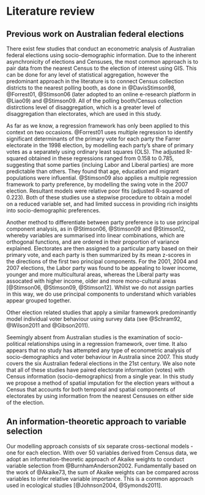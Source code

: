 # Literature review {#ch:litreview}

## Previous work on Australian federal elections

There exist few studies that conduct an econometric analysis of Australian federal elections using socio-demographic information. Due to the inherent asynchronicity of elections and Censuses, the most common approach is to pair data from the nearest Census to the election of interest using GIS. This can be done for any level of statistical aggregation, however the predominant approach in the literature is to connect Census collection districts to the nearest polling booth, as done in @DavisStimson98, @Forrest01, @Stimson06 (later adopted to an online e-research platform in @Liao09) and @Stimson09. All of the polling booth/Census collection distirctions level of  disaggregation, which is a greater level of disaggregation than electorates, which are used in this study.

As far as we know, a regression framework has only been applied to this context on two occasions. @Forrest01 uses multiple regression to identify significant determinants of the primary vote for each party the Farrer electorate in the 1998 election, by modelling each party's share of primary votes as a separately using ordinary least squares (OLS). The adjusted R-squared obtained in these regressions ranged from 0.158 to 0.785, suggesting that some parties (incluing Labor and Liberal parties) are more predictable than others. They found that age, education and migrant populations were influential. @Stimson09 also applies a multiple regression framework to party preference, by modelling the swing vote in the 2007 election. Resultant models were relative poor fits (adjusted R-squared of 0.223). Both of these studies use a stepwise procedure to obtain a model on a reduced variable set, and had limited success in providing rich insights into socio-demographic preferences.

Another method to differentiate between party preference is to use principal component analysis, as in @Stimson06, @Stimson09 and @Stimson12, whereby variables are summarised into linear combinations, which are orthogonal functions, and are ordered in their proportion of variance explained. Electorates are then assigned to a particular party based on their primary vote, and each party is then summarized by its mean z-scores in the directions of the first two principal components. For the 2001, 2004 and 2007 elections, the Labor party was found to be appealing to lower income, younger and more multicultural areas, whereas the Liberal party was assocated with higher income, older and more mono-cultural areas [@Stimson06, @Stimson09, @Stimson12]. Whilst we do not assign parties in this way, we do use principal components to understand which variables appear grouped together.

Other election related studies that apply a similar framework predominantly model individual voter behaviour using survey data (see @Schram92, @Wilson2011 and @Gibson2011).

Seemingly absent from Australian studies is the examination of socio-political relationships using in a regression framework, over time. It also appears that no study has attempted any type of econometric analysis of socio-demographics and voter behaviour in Australia since 2007. This study covers the six Australian federal elections in the 21st century. We also note that all of these studies have paired electorate information (votes) with Census information (socio-demographics) from a single year. In this study we propose a method of spatial imputation for the election years without a Census that accounts for both temporal and spatial components of electorates by using information from the nearest Censuses on either side of the election.

## An information-theoretic approach to variable selection

Our modelling approach consists of six separate cross-sectional models - one for each election. With over 50 variables derived from Census data, we adopt an information-theoretic approach of Akaike weights to conduct variable selection from @BurnhamAnderson2002. Fundamentally based on the work of @Akaike73, the sum of Akaike weights can be compared across variables to infer relative variable importance. This is a common approach used in ecological studies [@Johnson2004, @Symonds2011].
